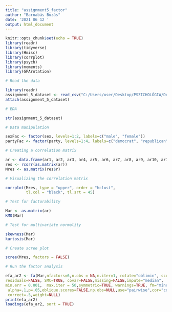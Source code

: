 ```yaml
---
title: "assignment5_factor"
author: "Barnabás Buzás"
date: '2021 06 12 '
output: html_document
---
```


```r
knitr::opts_chunk$set(echo = TRUE)
library(readr)
library(tidyverse)
library(Hmisc)
library(corrplot)
library(psych)
library(moments)
library(GPArotation)
```

```r
# Read the data

library(readr)
assignment_5_dataset <- read_csv("C:/Users/user/Desktop/PSZICHOLÓGIA/Doktori_1/R/assignment_5_dataset.csv")
attach(assignment_5_dataset)
```

```r
# EDA

str(assignment_5_dataset)
```

```r
# Data manipulation

sexFac <- factor(sex, levels=1:2, labels=c("male", "female"))
partyFac <- factor(party, levels=1:4, labels=c("democrat", "republican", "other", "none"))
```

```r
# Creating a correlation matrix

ar <- data.frame(ar1, ar2, ar3, ar4, ar5, ar6, ar7, ar8, ar9, ar10, ar11, ar12, ar13, ar14, ar15, ar16, ar17, ar18, ar19, ar20, ar21, ar22, ar23, ar24, ar25, ar26, ar27, ar28, stringsAsFactors = TRUE)
res <- rcorr(as.matrix(ar))
Mres <- as.matrix(res$r)
```

```r
# Visualizing the correlation matrix

corrplot(Mres, type = "upper", order = "hclust", 
         tl.col = "black", tl.srt = 45)
```

```r
# Test for factorability

Mar <- as.matrix(ar)
KMO(Mar)
```

```r
# Test for multivariate normality

skewness(Mar)
kurtosis(Mar)
```

```r
# Create scree plot

scree(Mres, factors = FALSE)
```

```r
# Run the factor analysis

efa_ar2 <- fa(Mar,nfactors=6,n.obs = NA,n.iter=1, rotate="oblimin", scores="regression", 
residuals=FALSE, SMC=TRUE, covar=FALSE,missing=FALSE,impute="median",
min.err = 0.001,  max.iter = 50,symmetric=TRUE, warnings=TRUE, fm="minres",
 alpha=.1,p=.05,oblique.scores=FALSE,np.obs=NULL,use="pairwise",cor="cor",
 correct=.5,weight=NULL)
print(efa_ar2)
loadings(efa_ar2, sort = TRUE)
```

